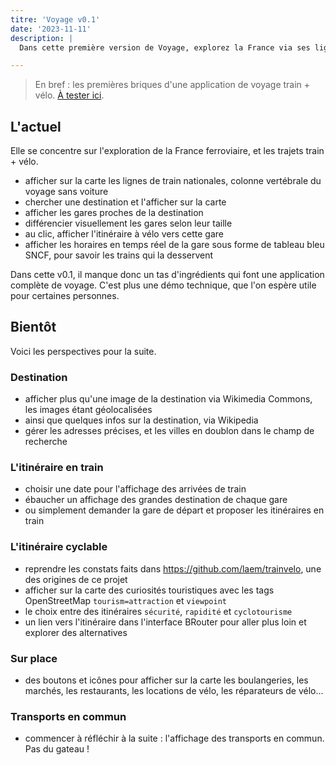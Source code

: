 ```yaml
---
titre: 'Voyage v0.1'
date: '2023-11-11'
description: |
  Dans cette première version de Voyage, explorez la France via ses lignes ferroviaires, ses gares, et les itinéraires vélo depuis ces gares.

---
```


> En bref : les premières briques d'une application de voyage train + vélo. [À tester ici](/voyage).

## L'actuel

Elle se concentre sur l'exploration de la France ferroviaire, et les trajets train + vélo.

- afficher sur la carte les lignes de train nationales, colonne vertébrale du voyage sans voiture
- chercher une destination et l'afficher sur la carte
- afficher les gares proches de la destination
- différencier visuellement les gares selon leur taille 
- au clic, afficher l'itinéraire à vélo vers cette gare
- afficher les horaires en temps réel de la gare sous forme de tableau bleu SNCF, pour savoir les trains qui la desservent

Dans cette v0.1, il manque donc un tas d'ingrédients qui font une application complète de voyage. C'est plus une démo technique, que l'on espère utile pour certaines personnes. 


## Bientôt

Voici les perspectives pour la suite. 

### Destination 

- afficher plus qu'une image de la destination via Wikimedia Commons, les images étant géolocalisées
- ainsi que quelques infos sur la destination, via Wikipedia 
- gérer les adresses précises, et les villes en doublon dans le champ de recherche 

### L'itinéraire en train 

- choisir une date pour l'affichage des arrivées de train
- ébaucher un affichage des grandes destination de chaque gare
- ou simplement demander la gare de départ et proposer les itinéraires en train

### L'itinéraire cyclable

- reprendre les constats faits dans https://github.com/laem/trainvelo, une des origines de ce projet
- afficher sur la carte des curiosités touristiques avec les tags OpenStreetMap `tourism=attraction` et `viewpoint`
- le choix entre des itinéraires `sécurité`, `rapidité` et `cyclotourisme`
- un lien vers l'itinéraire dans l'interface BRouter pour aller plus loin et explorer des alternatives

### Sur place

- des boutons et icônes pour afficher sur la carte les boulangeries, les marchés, les restaurants, les locations de vélo, les réparateurs de vélo...


### Transports en commun 

- commencer à réfléchir à la suite : l'affichage des transports en commun. Pas du gateau ! 


